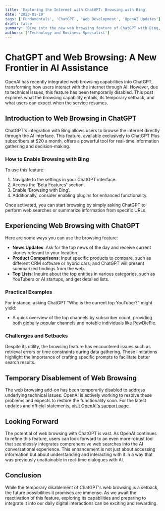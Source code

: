 ```yaml
---
title: 'Exploring the Internet with ChatGPT: Browsing with Bing'
date: '2023-01-19'
tags: ['Fundamentals', 'ChatGPT', 'Web Development', 'OpenAI Updates']
draft: false
summary: 'Dive into the new web browsing feature of ChatGPT with Bing, its temporary disablement, and the potential it unlocks for users seeking real-time information from the internet.'
authors: ['Technology and Business Specialist']
---
```


# ChatGPT and Web Browsing: A New Frontier in AI Assistance

OpenAI has recently integrated web browsing capabilities into ChatGPT, transforming how users interact with the internet through AI. However, due to technical issues, this feature has been temporarily disabled. This post explores what the browsing capability entails, its temporary setback, and what users can expect when the service resumes.

## Introduction to Web Browsing in ChatGPT

ChatGPT's integration with Bing allows users to browse the internet directly through the AI interface. This feature, available exclusively to ChatGPT Plus subscribers at $20 a month, offers a powerful tool for real-time information gathering and decision-making.

### How to Enable Browsing with Bing

To use this feature:
1. Navigate to the settings in your ChatGPT interface.
2. Access the 'Beta Features' section.
3. Enable 'Browsing with Bing'.
4. Additionally, consider enabling plugins for enhanced functionality.

Once activated, you can start browsing by simply asking ChatGPT to perform web searches or summarize information from specific URLs.

## Experiencing Web Browsing with ChatGPT

Here are some ways you can use the browsing feature:
- **News Updates**: Ask for the top news of the day and receive current stories relevant to your location.
- **Product Comparisons**: Input specific products to compare, such as different CRM software or hybrid cars, and ChatGPT will present summarized findings from the web.
- **Top Lists**: Inquire about the top entities in various categories, such as YouTubers or AI startups, and get detailed lists.

### Practical Examples

For instance, asking ChatGPT "Who is the current top YouTuber?" might yield:
- A quick overview of the top channels by subscriber count, providing both globally popular channels and notable individuals like PewDiePie.

### Challenges and Setbacks

Despite its utility, the browsing feature has encountered issues such as retrieval errors or time constraints during data gathering. These limitations highlight the importance of crafting specific prompts to facilitate better search results.

## Temporary Disablement of Web Browsing

The web browsing add-on has been temporarily disabled to address underlying technical issues. OpenAI is actively working to resolve these problems and expects to restore the functionality soon. For the latest updates and official statements, [visit OpenAI's support page](https://help.openai.com/en/articles/8077698-how-do-i-use-chatgpt-browse-with-bing-to-search-the-web).

## Looking Forward

The potential of web browsing with ChatGPT is vast. As OpenAI continues to refine this feature, users can look forward to an even more robust tool that seamlessly integrates comprehensive web searches into the AI conversational experience. This enhancement is not just about accessing information but about understanding and interacting with it in a way that was previously unattainable in real-time dialogues with AI.

## Conclusion

While the temporary disablement of ChatGPT's web browsing is a setback, the future possibilities it promises are immense. As we await the reactivation of this feature, exploring its capabilities and preparing to integrate it into our daily digital interactions can be exciting and rewarding.
